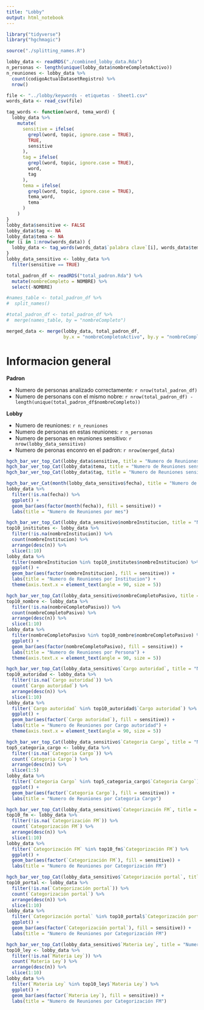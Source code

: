 ```yaml
---
title: "Lobby"
output: html_notebook
---
```


```r
library("tidyverse")
library("hgchmagic")

source("./splitting_names.R")
```

```r
lobby_data <- readRDS("./combined_lobby_data.Rda")
n_personas <- length(unique(lobby_data$nombreCompletoActivo))  
n_reuniones <- lobby_data %>%
  count(codigoActualDatasetRegistro) %>%
  nrow()
```

```r
file <- "../lobby/keywords - etiquetas - Sheet1.csv"
words_data <- read_csv(file)
```

```r
tag_words <- function(word, tema_word) {
  lobby_data %>%
    mutate(
      sensitive = ifelse(
        grepl(word, topic, ignore.case = TRUE),
        TRUE,
        sensitive
      ),
      tag = ifelse(
        grepl(word, topic, ignore.case = TRUE), 
        word, 
        tag
      ),
      tema = ifelse(
        grepl(word, topic, ignore.case = TRUE), 
        tema_word, 
        tema
      )
    )
} 
lobby_data$sensitive <- FALSE
lobby_data$tag <- NA
lobby_data$tema <- NA
for (i in 1:nrow(words_data)) {
  lobby_data <- tag_words(words_data$`palabra clave`[i], words_data$tema[i])
}
lobby_data_sensitivo <- lobby_data %>%
  filter(sensitive == TRUE)
```

```r
total_padron_df <- readRDS("total_padron.Rda") %>%
  mutate(nombreCompleto = NOMBRE) %>%
  select(-NOMBRE)
```

```r
#names_table <- total_padron_df %>%
#  split_names()

#total_padron_df <- total_padron_df %>%
#  merge(names_table, by = "nombreCompleto")
```


```r
merged_data <- merge(lobby_data, total_padron_df, 
                     by.x = "nombreCompletoActivo", by.y = "nombreCompleto")
```

# Informacion general

**Padron**

- Numero de personas analizado correctamente: `r nrow(total_padron_df)`
- Numero de personans con el mismo nobre: `r nrow(total_padron_df) - length(unique(total_padron_df$nombreCompleto))`

**Lobby**

- Numero de reuniones: `r n_reuniones`
- Numero de personas en estas reuniones: `r n_personas`
- Numero de personas en reuniones sensitivo: `r nrow(lobby_data_sensitivo)`
- Numero de peronas enconro en el padron: `r nrow(merged_data)`

```r
hgch_bar_ver_top_Cat(lobby_data$sensitive, title = "Numero de Reuniones sensitivo")
hgch_bar_ver_top_Cat(lobby_data$tema, title = "Numero de Reuniones sensitivo por tema")
hgch_bar_ver_top_Cat(lobby_data$tag, title = "Numero de Reuniones sensitivo por palabra", topn = 10)

hgch_bar_ver_Cat(month(lobby_data_sensitivo$fecha), title = "Numero de Reuniones sensitivo por mes")
lobby_data %>%
  filter(!is.na(fecha)) %>%
  ggplot() +
  geom_bar(aes(factor(month(fecha)), fill = sensitive)) +
  labs(title = "Numero de Reuniones por mes")

hgch_bar_ver_top_Cat(lobby_data_sensitivo$nombreInstitucion, title = "Numero de Reuniones sensitivo por Institucion", topn = 10)
top10_institutes <- lobby_data %>%
  filter(!is.na(nombreInstitucion)) %>%
  count(nombreInstitucion) %>%
  arrange(desc(n)) %>%
  slice(1:10)
lobby_data %>%
  filter(nombreInstitucion %in% top10_institutes$nombreInstitucion) %>%
  ggplot() +
  geom_bar(aes(factor(nombreInstitucion), fill = sensitive)) +
  labs(title = "Numero de Reuniones por Institucion") + 
  theme(axis.text.x = element_text(angle = 90, size = 5))

hgch_bar_ver_top_Cat(lobby_data_sensitivo$nombreCompletoPasivo, title = "Numero de Reuniones sensitivo por Persona", topn = 10)
top10_nombre <- lobby_data %>%
  filter(!is.na(nombreCompletoPasivo)) %>%
  count(nombreCompletoPasivo) %>%
  arrange(desc(n)) %>%
  slice(1:10)
lobby_data %>%
  filter(nombreCompletoPasivo %in% top10_nombre$nombreCompletoPasivo) %>%
  ggplot() +
  geom_bar(aes(factor(nombreCompletoPasivo), fill = sensitive)) +
  labs(title = "Numero de Reuniones por Persona") + 
  theme(axis.text.x = element_text(angle = 90, size = 5))

hgch_bar_ver_top_Cat(lobby_data_sensitivo$`Cargo autoridad`, title = "Numero de Reuniones sensitivo por Cargo autoridad", topn = 10)
top10_autoridad <- lobby_data %>%
  filter(!is.na(`Cargo autoridad`)) %>%
  count(`Cargo autoridad`) %>%
  arrange(desc(n)) %>%
  slice(1:10)
lobby_data %>%
  filter(`Cargo autoridad` %in% top10_autoridad$`Cargo autoridad`) %>%
  ggplot() +
  geom_bar(aes(factor(`Cargo autoridad`), fill = sensitive)) +
  labs(title = "Numero de Reuniones por Cargo autoridad") + 
  theme(axis.text.x = element_text(angle = 90, size = 5))

hgch_bar_ver_top_Cat(lobby_data_sensitivo$`Categoria Cargo`, title = "Numero de Reuniones sensitivo por Categoria Cargo", topn = 10)
top5_categoria_cargo <- lobby_data %>%
  filter(!is.na(`Categoria Cargo`)) %>%
  count(`Categoria Cargo`) %>%
  arrange(desc(n)) %>%
  slice(1:5)
lobby_data %>%
  filter(`Categoria Cargo` %in% top5_categoria_cargo$`Categoria Cargo`) %>%
  ggplot() +
  geom_bar(aes(factor(`Categoria Cargo`), fill = sensitive)) +
  labs(title = "Numero de Reuniones por Categoria Cargo")

hgch_bar_ver_top_Cat(lobby_data_sensitivo$`Categorización FM`, title = "Numero de Reuniones sensitivo por Categorización FM", topn = 10)
top10_fm <- lobby_data %>%
  filter(!is.na(`Categorización FM`)) %>%
  count(`Categorización FM`) %>%
  arrange(desc(n)) %>%
  slice(1:10)
lobby_data %>%
  filter(`Categorización FM` %in% top10_fm$`Categorización FM`) %>%
  ggplot() +
  geom_bar(aes(factor(`Categorización FM`), fill = sensitive)) +
  labs(title = "Numero de Reuniones por Categorización FM")

hgch_bar_ver_top_Cat(lobby_data_sensitivo$`Categorización portal`, title = "Numero de Reuniones sensitivo por Categorización portal", topn = 10)
top10_portal <- lobby_data %>%
  filter(!is.na(`Categorización portal`)) %>%
  count(`Categorización portal`) %>%
  arrange(desc(n)) %>%
  slice(1:10)
lobby_data %>%
  filter(`Categorización portal` %in% top10_portal$`Categorización portal`) %>%
  ggplot() +
  geom_bar(aes(factor(`Categorización portal`), fill = sensitive)) +
  labs(title = "Numero de Reuniones por Categorización FM")

hgch_bar_ver_top_Cat(lobby_data_sensitivo$`Materia Ley`, title = "Numero de Reuniones sensitivo por Materia Ley", topn = 10)
top10_ley <- lobby_data %>%
  filter(!is.na(`Materia Ley`)) %>%
  count(`Materia Ley`) %>%
  arrange(desc(n)) %>%
  slice(1:10)
lobby_data %>%
  filter(`Materia Ley` %in% top10_ley$`Materia Ley`) %>%
  ggplot() +
  geom_bar(aes(factor(`Materia Ley`), fill = sensitive)) +
  labs(title = "Numero de Reuniones por Categorización FM")
```
